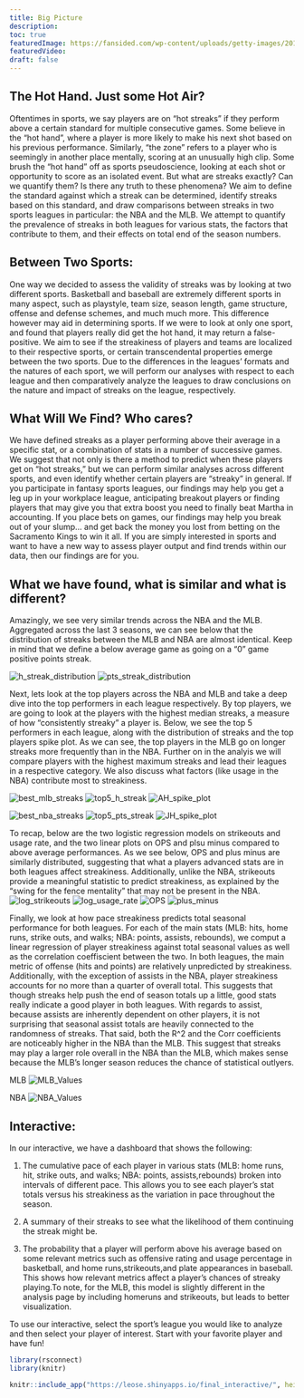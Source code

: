 ```yaml
---
title: Big Picture
description:
toc: true
featuredImage: https://fansided.com/wp-content/uploads/getty-images/2018/08/489676914.jpeg
featuredVideo:
draft: false
---
```




## The Hot Hand. Just some Hot Air? 

Oftentimes in sports, we say players are on “hot streaks” if they perform above a certain standard for multiple consecutive games. Some believe in the "hot hand", where a player is more likely to make his next shot based on his previous performance. Similarly, "the zone" refers to a player who is seemingly in another place mentally, scoring at an unusually high clip. Some brush the "hot hand" off as sports pseudoscience, looking at each shot or opportunity to score as an isolated event. But what are streaks exactly? Can we quantify them? Is there any truth to these phenomena? We aim to define the standard against which a streak can be determined, identify streaks based on this standard, and draw comparisons between streaks in two sports leagues in particular: the NBA and the MLB. We attempt to quantify the prevalence of streaks in both leagues for various stats, the factors that contribute to them, and their effects on total end of the season numbers.

## Between Two Sports:

One way we decided to assess the validity of streaks was by looking at two different sports. Basketball and baseball are extremely different sports in many aspect, such as playstyle, team size, season length, game structure, offense and defense schemes, and much much more. This difference however may aid in determining sports. If we were to look at only one sport, and found that players really did get the hot hand, it may return a false-positive. We aim to see if the streakiness of players and teams are localized to their respective sports, or certain transcendental properties emerge between the two sports. Due to the differences in the leagues’ formats and the natures of each sport, we will perform our analyses with respect to each league and then comparatively analyze the leagues to draw conclusions on the nature and impact of streaks on the league, respectively. 

## What Will We Find? Who cares?

We have defined streaks as a player performing above their average in a specific stat, or a combination of stats in a number of successive games. We suggest that not only is there a method to predict when these players get on “hot streaks,” but we can perform similar analyses across different sports, and even identify whether certain players are “streaky” in general. If you participate in fantasy sports leagues, our findings may help you get a leg up in your workplace league, anticipating breakout players or finding players that may give you that extra boost you need to finally beat Martha in accounting. If you place bets on games, our findings may help you break out of your slump... and get back the money you lost from betting on the Sacramento Kings to win it all. If you are simply interested in sports and want to have a new way to assess player output and find trends within our data, then our findings are for you. 


## What we have found, what is similar and what is different?
Amazingly, we see very similar trends across the NBA and the MLB. Aggregated across the last 3 seasons, we can see below that the distribution of streaks between the MLB and NBA are almost identical. Keep in mind that we define a below average game as going on a "0" game positive points streak. 

![h_streak_distribution](/segmented_plots/h_streak_distribution.png)
![pts_streak_distribution](/segmented_plots/pts_streak_distribution.png)




Next, lets look at the top players across the NBA and MLB and take a deep dive into the top performers in each league respectively. By top players, we are going to look at the players with the highest median streaks, a measure of how "consistently streaky" a player is. Below, we see the top 5 performers in each league, along with the distribution of streaks and the top players spike plot. As we can see, the top players in the MLB go on longer streaks more frequently than in the NBA. 
Further on in the analyis we will compare players with the highest maximum streaks and lead their leagues in a respective category. We also discuss what factors (like usage in the NBA) contribute most to streakiness.

![best_mlb_streaks](/segmented_plots/best_MLB_streaks.png)
![top5_h_streak](/segmented_plots/top5_h_streak.png)
![AH_spike_plot](/segmented_plots/AH_spike_plot.png)

![best_nba_streaks](/segmented_plots/best_PRA_streaks.png)
![top5_pts_streak](/segmented_plots/top5_pts_streak.png)
![JH_spike_plot](/segmented_plots/JH_spike_plot.png)


To recap, below are the two logistic regression models on strikeouts and usage rate, and the two linear plots on OPS and plsu minus compared to above average performances. As we see below, OPS and plus minus are similarly distributed, suggesting that what a players advanced stats are in both leagues affect streakiness. Additionally, unlike the NBA, strikeouts provide a meaningful statistic to predict streakiness, as explained by the "swing for the fence mentality" that may not be present in the NBA. 
![log_strikeouts](/segmented_plots/log_strikeouts.png)
![log_usage_rate](/segmented_plots/usage_rate.png)
![OPS](/segmented_plots/OPS.png)
![plus_minus](/segmented_plots/plus_minus.png)


Finally, we look at how pace streakiness predicts total seasonal performance for both leagues. For each of the main stats (MLB: hits, home runs, strike outs, and walks; NBA: points, assists, rebounds), we comput a linear regression of player streakiness against total seasonal values as well as the correlation coeffiscient between the two. In both leagues, the main metric of offense (hits and points) are relatively unpredicted by streakiness. Additionally, with the exception of assists in the NBA, player streakiness accounts for no more than a quarter of overall total. This suggests that though streaks help push the end of season totals up a little, good stats really indicate a good player in both leagues. With regards to assist, because assists are inherently dependent on other players, it is not surprising that seasonal assist totals are heavily connected to the randomness of streaks. That said, both the R^2 and the Corr coefficients are noticeably higher in the NBA than the MLB. This suggest that streaks may play a larger role overall in the NBA than the MLB, which makes sense because the MLB's longer season reduces the chance of statistical outlyers. 

MLB
![MLB_Values](/segmented_plots/MLB_Values.png)

NBA
![NBA_Values](/segmented_plots/NBA_Values.png)


## Interactive:
In our interactive, we have a dashboard that shows the following:

1. The cumulative pace of each player in various stats (MLB: home runs, hit, strike outs, and walks; NBA: points, assists,rebounds) broken into intervals of different pace. This allows you to see each player's stat totals versus his streakiness as the variation in pace throughout the season. 

2. A summary of their streaks to see what the likelihood of them continuing the streak might be.

3. The probability that a player will perform above his average based on some relevant metrics such as offensive rating and usage percentage in basketball, and home runs,strikeouts,and plate appearances in baseball. This shows how relevant metrics affect a player's chances of streaky playing.To note, for the MLB, this model is slightly different in the analysis page by including homeruns and strikeouts, but leads to better visualization. 

To use our interactive, select the sport's league you would like to analyze and then select your player of interest. Start with your favorite player and have fun!


```r
library(rsconnect)
library(knitr)

knitr::include_app("https://leose.shinyapps.io/final_interactive/", height = "600px")

```
